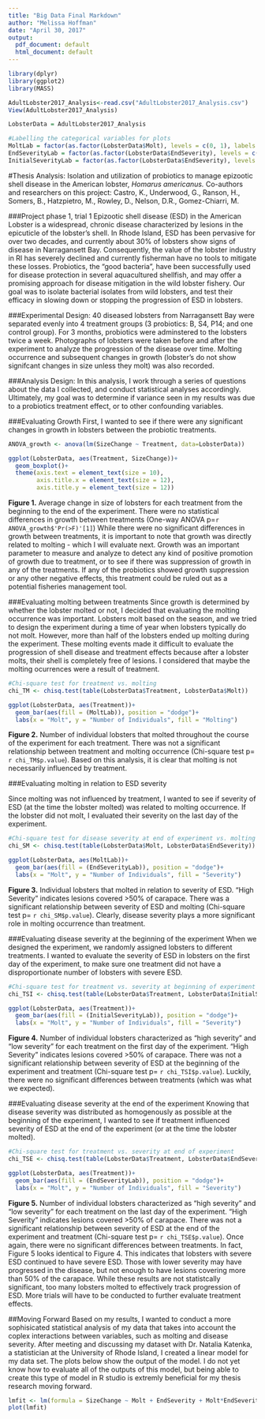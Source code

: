 ```yaml
---
title: "Big Data Final Markdown"
author: "Melissa Hoffman"
date: "April 30, 2017"
output:
  pdf_document: default
  html_document: default
---
```


```r
library(dplyr)
library(ggplot2)
library(MASS)

AdultLobster2017_Analysis<-read.csv("AdultLobster2017_Analysis.csv")
View(AdultLobster2017_Analysis)

LobsterData = AdultLobster2017_Analysis

#Labelling the categorical variables for plots
MoltLab = factor(as.factor(LobsterData$Molt), levels = c(0, 1), labels = c("No Molt", "Molt"))
EndSeverityLab = factor(as.factor(LobsterData$EndSeverity), levels = c(0, 1), labels = c("Low", "High"))
InitialSeverityLab = factor(as.factor(LobsterData$EndSeverity), levels = c(0, 1), labels = c("Low", "High"))
```

#Thesis Analysis: Isolation and utilization of probiotics to manage epizootic shell disease in the American lobster, *Homarus americanus.*
Co-authors and researchers on this project: Castro, K., Underwood, G., Ranson, H., Somers, B., Hatzpietro, M., Rowley, D., Nelson, D.R., Gomez-Chiarri, M.

###Project phase 1, trial 1
Epizootic shell disease (ESD) in the American Lobster is a widespread, chronic disease characterized by lesions in the epicuticle of the lobster's shell. In Rhode Island, ESD has been pervasive for over two decades, and currently about 30% of lobsters show signs of disease in Narragansett Bay. Consequently, the value of the lobster industry in RI has severely declined and currently fisherman have no tools to mitigate these losses. Probiotics, the "good bacteria", have been successfully used for disease protection in several aquacultured shellfish, and may offer a promising approach for disease mitigation in the wild lobster fishery. Our goal was to isolate bacterial isolates from wild lobsters, and test their efficacy in slowing down or stopping the progression of ESD in lobsters. 

###Experimental Design:
40 diseased lobsters from Narragansett Bay were separated evenly into 4 treatment groups (3 probiotics: B, S4, P14; and one control group). For 3 months, probiotics were adminstered to the lobsters twice a week. Photographs of lobsters were taken before and after the experiment to analyze the progression of the disease over time. Molting occurrence and subsequent changes in growth (lobster's do not show signifcant changes in size unless they molt) was also recorded.

###Analysis Design:
In this analysis, I work through a series of questions about the data I collected, and conduct statistical analyses accordingly. Ultimately, my goal was to determine if variance seen in my results was due to a probiotics treatment effect, or to other confounding variables. 

\newpage
###Evaluating Growth
First, I wanted to see if there were any significant changes in growth in lobsters between the probiotic treatments.
\vspace{20pt}

```R
ANOVA_growth <- anova(lm(SizeChange ~ Treatment, data=LobsterData))

ggplot(LobsterData, aes(Treatment, SizeChange))+
  geom_boxplot()+
  theme(axis.text = element_text(size = 10),
        axis.title.x = element_text(size = 12), 
        axis.title.y = element_text(size = 12))
```
**Figure 1.** Average change in size of lobsters for each treatment from the beginning to the end of the experiment. There were no statistical differences in growth between treatments (One-way ANOVA p=`r ANOVA_growth$'Pr(>F)'[1]`)
\vspace{20pt}
\hfill\break
While there were no significant differences in growth between treatments, it is important to note that growth was directly related to molting - which I will evaluate next. Growth was an important parameter to measure and analyze to detect any kind of positive promotion of growth due to treatment, or to see if there was suppression of growth in any of the treatments. If any of the probiotics showed growth suppression or any other negative effects, this treatment could be ruled out as a potential fisheries management tool.

\newpage
###Evaluating molting between treatments
Since growth is determined by whether the lobster molted or not, I decided that evaluating the molting occurrence was important. Lobsters molt based on the season, and we tried to design the experiment during a time of year when lobsters typically do not molt. However, more than half of the lobsters ended up molting during the experiment. These molting events made it difficult to evaluate the progression of shell disease and treatment effects because after a lobster molts, their shell is completely free of lesions. I considered that maybe the molting ocurrences were a result of treatment.
\vspace{20pt}

```R
#Chi-square test for treatment vs. molting
chi_TM <- chisq.test(table(LobsterData$Treatment, LobsterData$Molt))

ggplot(LobsterData, aes(Treatment))+
  geom_bar(aes(fill = (MoltLab)), position = "dodge")+
  labs(x = "Molt", y = "Number of Individuals", fill = "Molting")
```
**Figure 2.** Number of individual lobsters that molted throughout the course of the experiment for each treatment. There was not a significant relationship between treatment and molting occurrence (Chi-square test  p= `r chi_TM$p.value`).
\vspace{20pt}
\hfill\break
Based on this analysis, it is clear that molting is not necessarily influenced by treatment. 

\newpage
###Evaluating molting in relation to ESD severity

Since molting was not influenced by treatment, I wanted to see if severity of ESD (at the time the lobster molted) was related to molting occurrence. If the lobster did not molt, I evaluated their severity on the last day of the experiment. 
\vspace{20pt}

```R
#Chi-square test for disease severity at end of experiment vs. molting
chi_SM <- chisq.test(table(LobsterData$Molt, LobsterData$EndSeverity))

ggplot(LobsterData, aes(MoltLab))+
  geom_bar(aes(fill = (EndSeverityLab)), position = "dodge")+
  labs(x = "Molt", y = "Number of Individuals", fill = "Severity")
```
**Figure 3.** Individual lobsters that molted in relation to severity of ESD. “High Severity” indicates lesions covered >50% of carapace. There was a significant relationship between severity of ESD and molting (Chi-square test  p= `r chi_SM$p.value`).
\vspace{20pt}
\hfill\break
Clearly, disease severity plays a more significant role in molting occurrence than treatment. 

\newpage
###Evaluating disease severity at the beginning of the experiment
When we designed the experiment, we randomly assigned lobsters to different treatments. I wanted to evaluate the severity of ESD in lobsters on the first day of the experiment, to make sure one treatment did not have a disproportionate number of lobsters with severe ESD. 
\vspace{20pt}

```R
#Chi-square test for treatment vs. severity at beginning of experiment
chi_TSI <- chisq.test(table(LobsterData$Treatment, LobsterData$InitialSeverity))

ggplot(LobsterData, aes(Treatment))+
  geom_bar(aes(fill = (InitialSeverityLab)), position = "dodge")+
  labs(x = "Molt", y = "Number of Individuals", fill = "Severity")
```
**Figure 4.** Number of individual lobsters characterized as "high severity" and "low severity" for each treatment on the first day of the experiment. “High Severity” indicates lesions covered >50% of carapace. There was not a significant relationship between severity of ESD at the beginning of the experiment and treatment (Chi-square test  p= `r chi_TSI$p.value`).
\vspace{20pt}
\hfill\break
Luckily, there were no significant differences between treatments (which was what we expected).

\newpage
###Evaluating disease severity at the end of the experiment
Knowing that disease severity was distributed as homogenously as possible at the beginning of the experiment, I wanted to see if treatment influenced severity of ESD at the end of the experiment (or at the time the lobster molted).
\vspace{20pt}

```R
#Chi-square test for treatment vs. severity at end of experiment
chi_TSE <- chisq.test(table(LobsterData$Treatment, LobsterData$EndSeverity))

ggplot(LobsterData, aes(Treatment))+
  geom_bar(aes(fill = (EndSeverityLab)), position = "dodge")+
  labs(x = "Molt", y = "Number of Individuals", fill = "Severity")
```
**Figure 5.** Number of individual lobsters characterized as "high severity" and "low severity" for each treatment on the last day of the experiment. “High Severity” indicates lesions covered >50% of carapace. There was not a significant relationship between severity of ESD at the end of the experiment and treatment (Chi-square test  p= `r chi_TSE$p.value`).
\vspace{20pt}
\hfill\break
Once again, there were no significant differences between treatments. In fact, Figure 5 looks identical to Figure 4. This indicates that lobsters with severe ESD continued to have severe ESD. Those with lower severity may have progressed in the disease, but not enough to have lesions covering more than 50% of the carapace. While these results are not statistcally significant, too many lobsters molted to effectively track progression of ESD. More trials will have to be conducted to further evaluate treatment effects. 

\newpage
##Moving Forward
\hfill\break
Based on my results, I wanted to conduct a more sophisicated statistical analysis of my data that takes into account the coplex interactions between variables, such as molting and disease severity. After meeting and discussing my dataset with Dr. Natalia Katenka, a statistician at the University of Rhode Island, I created a linear model for my data set. The plots below show the output of the model. I do not yet know how to evaluate all of the outputs of this model, but being able to create this type of model in R studio is extremly beneficial for my thesis research moving forward.
\vspace{20pt}
\hfill\break
```R
lmfit <- lm(formula = SizeChange ~ Molt + EndSeverity + Molt*EndSeverity + Treatment, data = LobsterData)
plot(lmfit)
```



